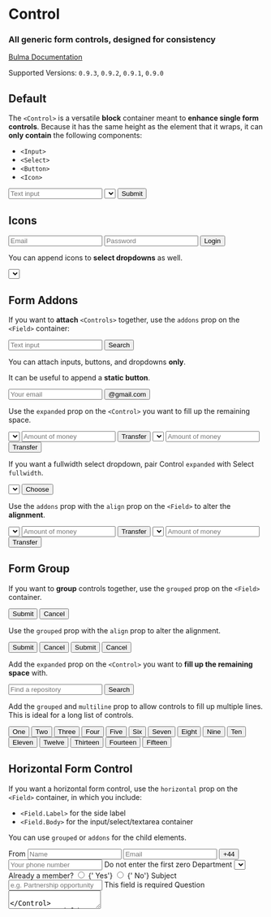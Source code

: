 


<Meta title="Form/Control" component={Control} />

# Control

### All generic **form controls**, designed for consistency

[Bulma Documentation](https://bulma.io/documentation/form/general/#form-control)

Supported Versions: `0.9.3`, `0.9.2`, `0.9.1`, `0.9.0`

## Default

The `<Control>` is a versatile **block** container meant to **enhance single form controls**. Because it has the same height as the element that it wraps, it can **only contain** the following components:

- `<Input>`
- `<Select>`
- `<Button>`
- `<Icon>`

<Canvas>
  <Story name="Default">
    <React.Fragment>
      <Field>
        <Control>
          <Input placeholder="Text input" />
        </Control>
      </Field>
      <Field>
        <Control>
          <Select>
            <Select.Content>
              <Select.Option>Select Dropdown</Select.Option>
              <Select.Option>With options</Select.Option>
            </Select.Content>
          </Select>
        </Control>
      </Field>
      <Field>
        <Control>
          <Button color="primary">Submit</Button>
        </Control>
      </Field>
    </React.Fragment>
  </Story>
</Canvas>

## Icons

<Canvas>
  <Story name="Icons">
    <React.Fragment>
      <Field>
        <Control iconsLeft iconsRight>
          <Input type="email" placeholder="Email" />
          <Icon size="small" align="left">
            <FontAwesomeIcon icon={faEnvelope} />
          </Icon>
          <Icon size="small" align="right">
            <FontAwesomeIcon icon={faCheck} />
          </Icon>
        </Control>
      </Field>
      <Field>
        <Control iconsLeft>
          <Input type="password" placeholder="Password" />
          <Icon size="small" align="left">
            <FontAwesomeIcon icon={faLock} />
          </Icon>
        </Control>
      </Field>
      <Field>
        <Control>
          <Button color="success">Login</Button>
        </Control>
      </Field>
    </React.Fragment>
  </Story>
</Canvas>

You can append icons to **select dropdowns** as well.

<Canvas>
  <Story name="Select Icons">
    <Field>
      <Control iconsLeft>
        <Select fullwidth>
          <Select.Content>
            <Select.Option selected>Country</Select.Option>
            <Select.Option>Argentina</Select.Option>
            <Select.Option>Bolivia</Select.Option>
            <Select.Option>Brazil</Select.Option>
            <Select.Option>Chile</Select.Option>
            <Select.Option>Colombia</Select.Option>
            <Select.Option>Ecuador</Select.Option>
            <Select.Option>Guyana</Select.Option>
            <Select.Option>Paraguay</Select.Option>
            <Select.Option>Peru</Select.Option>
            <Select.Option>Suriname</Select.Option>
            <Select.Option>Uruguay</Select.Option>
            <Select.Option>Venezuela</Select.Option>
          </Select.Content>
        </Select>
        <Icon size="small" align="left">
          <FontAwesomeIcon icon={faGlobe} />
        </Icon>
      </Control>
    </Field>
  </Story>
</Canvas>

## Form Addons

If you want to **attach** `<Controls>` together, use the `addons` prop on the `<Field>` container:

<Canvas>
  <Story name="Form addons">
    <Field addons>
      <Control>
        <Input placeholder="Text input"/>
      </Control>
      <Control>
        <Button color="info" component="a">Search</Button>
      </Control>
    </Field>
  </Story>
</Canvas>

You can attach inputs, buttons, and dropdowns **only**.

It can be useful to append a **static button**.

<Canvas>
  <Story name="Form addons with static">
    <Field addons>
      <Control>
        <Input type="email" placeholder="Your email"/>
      </Control>
      <Control>
        <Button static>@gmail.com</Button>
      </Control>
    </Field>
  </Story>
</Canvas>

Use the `expanded` prop on the `<Control>` you want to fill up the remaining space.

<Canvas>
  <Story name="Expanded">
    <React.Fragment>
      <Field addons>
        <Control>
          <Select>
            <Select.Content>
              <Select.Option>$</Select.Option>
              <Select.Option>£</Select.Option>
              <Select.Option>€</Select.Option>
            </Select.Content>
          </Select>
        </Control>
        <Control>
          <Input placeholder="Amount of money" />
        </Control>
        <Control>
          <Button component="a">Transfer</Button>
        </Control>
      </Field>
      <Field addons>
        <Control>
          <Select>
            <Select.Content>
              <Select.Option>$</Select.Option>
              <Select.Option>£</Select.Option>
              <Select.Option>€</Select.Option>
            </Select.Content>
          </Select>
        </Control>
        <Control expanded>
          <Input placeholder="Amount of money" />
        </Control>
        <Control>
          <Button component="a">Transfer</Button>
        </Control>
      </Field>
    </React.Fragment>
  </Story>
</Canvas>

If you want a fullwidth select dropdown, pair Control `expanded` with Select `fullwidth`.

<Canvas>
  <Story name="Expanded Select">
    <Field addons>
      <Control expanded>
        <Select fullwidth>
          <Select.Content name="country">
            <Select.Option>Argentina</Select.Option>
            <Select.Option>Bolivia</Select.Option>
            <Select.Option>Brazil</Select.Option>
            <Select.Option>Chile</Select.Option>
            <Select.Option>Colombia</Select.Option>
            <Select.Option>Ecuador</Select.Option>
            <Select.Option>Guyana</Select.Option>
            <Select.Option>Paraguay</Select.Option>
            <Select.Option>Peru</Select.Option>
            <Select.Option>Suriname</Select.Option>
            <Select.Option>Uruguay</Select.Option>
            <Select.Option>Venezuela</Select.Option>
          </Select.Content>
        </Select>
      </Control>
      <Control>
        <Button type="submit" color="primary">Choose</Button>
      </Control>
    </Field>
  </Story>
</Canvas>

Use the `addons` prop with the `align` prop on the `<Field>` to alter the **alignment**.

<Canvas>
  <Story name="Alignment">
    <React.Fragment>
      <Field align="center" addons>
        <Control>
          <Select>
            <Select.Content>
              <Select.Option>$</Select.Option>
              <Select.Option>£</Select.Option>
              <Select.Option>€</Select.Option>
            </Select.Content>
          </Select>
        </Control>
        <Control>
          <Input placeholder="Amount of money" />
        </Control>
        <Control>
          <Button color="primary" component="a">Transfer</Button>
        </Control>
      </Field>
      <Field align="right" addons>
        <Control>
          <Select>
            <Select.Content>
              <Select.Option>$</Select.Option>
              <Select.Option>£</Select.Option>
              <Select.Option>€</Select.Option>
            </Select.Content>
          </Select>
        </Control>
        <Control>
          <Input placeholder="Amount of money" />
        </Control>
        <Control>
          <Button color="primary" component="a">Transfer</Button>
        </Control>
      </Field>
    </React.Fragment>
  </Story>
</Canvas>

## Form Group

If you want to **group** controls together, use the `grouped` prop on the `<Field>` container.

<Canvas>
  <Story name="Field Group">
    <Field grouped>
      <Control>
        <Button color="primary" component="a">Submit</Button>
      </Control>
      <Control>
        <Button color="light" component="a">Cancel</Button>
      </Control>
    </Field>
  </Story>
</Canvas>

Use the `grouped` prop with the `align` prop to alter the alignment.

<Canvas>
  <Story name="Field Group Alignment">
    <React.Fragment>
      <Field align="center" grouped>
        <Control>
          <Button color="primary" component="a">Submit</Button>
        </Control>
        <Control>
          <Button color="light" component="a">Cancel</Button>
        </Control>
      </Field>
      <Field align="right" grouped>
        <Control>
          <Button color="primary" component="a">Submit</Button>
        </Control>
        <Control>
          <Button color="light" component="a">Cancel</Button>
        </Control>
      </Field>
    </React.Fragment>
  </Story>
</Canvas>

Add the `expanded` prop on the `<Control>` you want to **fill up the remaining space** with.

<Canvas>
  <Story name="Expanded Control">
    <Field grouped>
      <Control expanded>
        <Input placeholder="Find a repository" />
      </Control>
      <Control>
        <Button color="info" component="a">Search</Button>
      </Control>
    </Field>
  </Story>
</Canvas>

Add the `grouped` and `multiline` prop to allow controls to fill up multiple lines. This is ideal for a long list of controls.

<Canvas>
  <Story name="Multiline Group">
    <Field grouped multiline>
      <Control>
        <Button component="a">One</Button>
      </Control>
      <Control>
        <Button component="a">Two</Button>
      </Control>
      <Control>
        <Button component="a">Three</Button>
      </Control>
      <Control>
        <Button component="a">Four</Button>
      </Control>
      <Control>
        <Button component="a">Five</Button>
      </Control>
      <Control>
        <Button component="a">Six</Button>
      </Control>
      <Control>
        <Button component="a">Seven</Button>
      </Control>
      <Control>
        <Button component="a">Eight</Button>
      </Control>
      <Control>
        <Button component="a">Nine</Button>
      </Control>
      <Control>
        <Button component="a">Ten</Button>
      </Control>
      <Control>
        <Button component="a">Eleven</Button>
      </Control>
      <Control>
        <Button component="a">Twelve</Button>
      </Control>
      <Control>
        <Button component="a">Thirteen</Button>
      </Control>
      <Control>
        <Button component="a">Fourteen</Button>
      </Control>
      <Control>
        <Button component="a">Fifteen</Button>
      </Control>
    </Field>
  </Story>
</Canvas>

## Horizontal Form Control

If you want a horizontal form control, use the `horizontal` prop on the `<Field>` container, in which you include:

- `<Field.Label>` for the side label
- `<Field.Body>` for the input/select/textarea container

You can use `grouped` or `addons` for the child elements.

<Canvas>
  <Story name="Horizontal Form">
    <React.Fragment>
      <Field horizontal>
        <Field.Label size="normal">
          <Label>From</Label>
        </Field.Label>
        <Field.Body>
          <Field>
            <Control expanded iconsLeft>
              <Input placeholder="Name" />
              <Icon size="small" align="left">
                <FontAwesomeIcon icon={faUser} />
              </Icon>
            </Control>
          </Field>
          <Field>
            <Control expanded iconsLeft iconsRight>
              <Input type="email" color="success" placeholder="Email" />
              <Icon size="small" align="left">
                <FontAwesomeIcon icon={faEnvelope} />
              </Icon>
              <Icon size="small" align="right">
                <FontAwesomeIcon icon={faCheck} />
              </Icon>
            </Control>
          </Field>
        </Field.Body>
      </Field>
      <Field horizontal>
        <Field.Label />
        <Field.Body>
          <Field expanded>
            <Field addons>
              <Control>
                <Button static component="a">+44</Button>
              </Control>
              <Control expanded>
                <Input type="tel" placeholder="Your phone number" />
              </Control>
            </Field>
            <Help>Do not enter the first zero</Help>
          </Field>
        </Field.Body>
      </Field>
      <Field horizontal>
        <Field.Label size="normal">
          <Label>Department</Label>
        </Field.Label>
        <Field.Body>
          <Field narrow>
            <Control>
              <Select fullwidth>
                <Select.Content>
                  <Select.Option>Business development</Select.Option>
                  <Select.Option>Marketing</Select.Option>
                  <Select.Option>Sales</Select.Option>
                </Select.Content>
              </Select>
            </Control>
          </Field>
        </Field.Body>
      </Field>
      <Field horizontal>
        <Field.Label>
          <Label>Already a member?</Label>
        </Field.Label>
        <Field.Body>
          <Field narrow>
            <Control>
              <Radio>
                <input type="radio" name="member" />
                <span>{' Yes'}</span>
              </Radio>
              <Radio>
                <input type="radio" name="member" />
                <span>{' No'}</span>
              </Radio>
            </Control>
          </Field>
        </Field.Body>
      </Field>
      <Field horizontal>
        <Field.Label size="normal">
          <Label>Subject</Label>
        </Field.Label>
        <Field.Body>
          <Field>
            <Control>
              <Input color="danger" placeholder="e.g. Partnership opportunity" />
            </Control>
            <Help color="danger">
              This field is required
            </Help>
          </Field>
        </Field.Body>
      </Field>
      <Field horizontal>
        <Field.Label size="normal">
          <Label>Question</Label>
        </Field.Label>
        <Field.Body>
          <Field>
            <Control>
              <Textarea placeholder="Explain how we can help you" />
            </Control>
          </Field>
        </Field.Body>
      </Field>
      <Field horizontal>
        <Field.Label />
        <Field.Body>
          <Field>
            <Control>
              <Button color="primary">Send message</Button>
            </Control>
          </Field>
        </Field.Body>
      </Field>
    </React.Fragment>
  </Story>
</Canvas>

## Control Props

<ArgsTable of={Control} />
